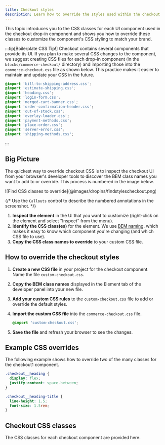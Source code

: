 ```yaml
---
title: Checkout styles
description: Learn how to override the styles used within the checkout drop-in component.
---
```



This topic introduces you to the CSS classes for each UI component used in the checkout drop-in component and shows you how to override these classes to customize the component's CSS styling to match your brand.

:::tip[Boilerplate CSS Tip!]
Checkout contains several components that provide its UI. If you plan to make several CSS changes to the component, we suggest creating CSS files for each drop-in component (in the `blocks/commerce-checkout/` directory) and importing those into the `commerce-checkout.css` file as shown below. This practice makes it easier to maintain and update your CSS in the future.

```css title="commerce-checkout.css"
@import 'bill-to-shipping-address.css';
@import 'estimate-shipping.css';
@import 'heading.css';
@import 'login-form.css';
@import 'merged-cart-banner.css';
@import 'order-confirmation-header.css';
@import 'out-of-stock.css';
@import 'overlay-loader.css';
@import 'payment-methods.css';
@import 'place-order.css';
@import 'server-error.css';
@import 'shipping-methods.css';
```

:::

## Big Picture

The quickest way to override checkout CSS is to inspect the checkout UI from your browser's developer tools to discover the BEM class names you want to add to or override. This process is numbered in the image below.

<Diagram caption="Find CSS classes to override.">
  ![Find CSS classes to override](@images/dropins/findstylescheckout.png)
</Diagram>

{/* Use the `Callouts` control to describe the numbered annotations in the screenshot. */}

<Callouts columnCount="1">

1. **Inspect the element** in the UI that you want to customize (right-click on the element and select "Inspect" from the menu).
1. **Identify the CSS class(es)** for the element. We use [BEM naming](https://getbem.com/naming/), which makes it easy to know which component you're changing (and which CSS file to use).
1. **Copy the CSS class names to override** to your custom CSS file.

</Callouts>

## How to override the checkout styles

<Steps>

1. **Create a new CSS file** in your project for the checkout component. Name the file `custom-checkout.css`.
1. **Copy the BEM class names** displayed in the Element tab of the developer panel into your new file.
1. **Add your custom CSS rules** to the `custom-checkout.css` file to add or override the default styles.
1. **Import the custom CSS file** into the `commerce-checkout.css` file.

   ```css
   @import 'custom-checkout.css';
   ```

1. **Save the file** and refresh your browser to see the changes.

</Steps>

## Example CSS overrides

The following example shows how to override two of the many classes for the checkout1 component.

```css title="custom-checkout.css"
.checkout__heading {
  display: flex;
  justify-content: space-between;
}

.checkout__heading-title {
  line-height: 1.5;
  font-size: 1.5rem;
}
```

## Checkout CSS classes

The CSS classes for each checkout component are provided here.

<CodeImport code={billToShippingAddress} title="BillToShippingAddress.css" lang="css" frame="none" />

<CodeImport code={estimateShipping} title="EstimateShipping.css" lang="css" frame="none" />

<CodeImport code={heading} title="Heading.css" lang="css" frame="none" />

<CodeImport code={loginForm} title="LoginForm.css" lang="css" frame="none" />

<CodeImport code={mergedCartBanner} title="MergedCartBanner.css" lang="css" frame="none" />

<CodeImport code={orderConfirmationHeader} title="OrderConfirmationHeader.css" lang="css" frame="none" />

<CodeImport code={outOfStock} title="OutOfStock.css" lang="css" frame="none" />

<CodeImport code={overlayLoader} title="OverlayLoader.css" lang="css" frame="none" />

<CodeImport code={paymentMethods} title="PaymentMethods.css" lang="css" frame="none" />

<CodeImport code={placeOrder} title="PlaceOrder.css" lang="css" frame="none" />

<CodeImport code={serverError} title="ServerError.css" lang="css" frame="none" />

<CodeImport code={shippingMethods} title="ShippingMethods.css" lang="css" frame="none" />
